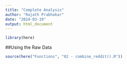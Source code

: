 ```yaml
---
title: "Complete Analysis"
author: "Rajath Prabhakar"
date: "2024-03-19"
output: html_document
---
```


```r
library(here)
```


##Using the Raw Data

```r
source(here("Functions", "02 - combine_reddit().R"))
```

